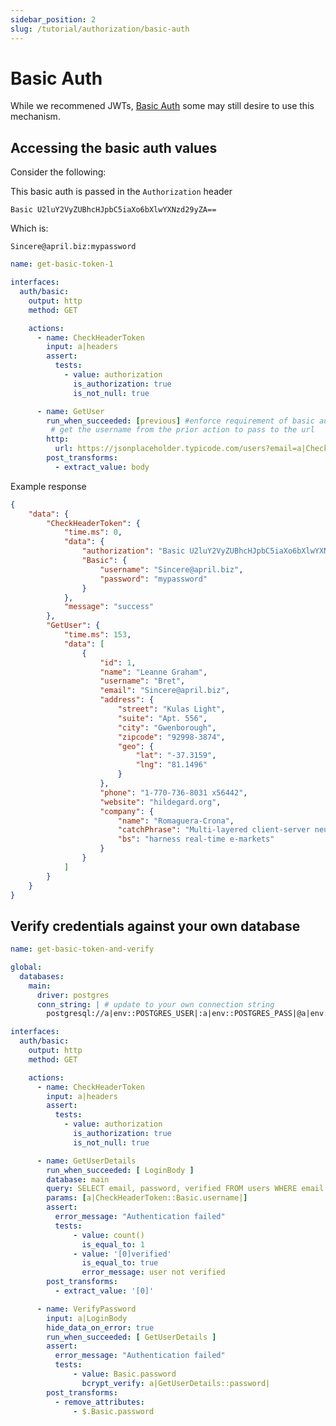 ```yaml
---
sidebar_position: 2
slug: /tutorial/authorization/basic-auth
---
```


# Basic Auth

While we recommened JWTs, [Basic Auth](https://en.wikipedia.org/wiki/Basic_access_authentication) some may still desire to use this mechanism.

## Accessing the basic auth values

Consider the following:

This basic auth is passed in the `Authorization` header
```
Basic U2luY2VyZUBhcHJpbC5iaXo6bXlwYXNzd29yZA==
```
Which is:
```
Sincere@april.biz:mypassword
```

```yaml
name: get-basic-token-1

interfaces: 
  auth/basic:
    output: http
    method: GET

    actions:
      - name: CheckHeaderToken
        input: a|headers
        assert:
          tests:
            - value: authorization
              is_authorization: true
              is_not_null: true

      - name: GetUser
        run_when_succeeded: [previous] #enforce requirement of basic auth before this action can run
         # get the username from the prior action to pass to the url
        http:
          url: https://jsonplaceholder.typicode.com/users?email=a|CheckHeaderToken::Basic.username|
        post_transforms:
          - extract_value: body
```

Example response
```json
{
    "data": {
        "CheckHeaderToken": {
            "time.ms": 0,
            "data": {
                "authorization": "Basic U2luY2VyZUBhcHJpbC5iaXo6bXlwYXNzd29yZA==",
                "Basic": {
                    "username": "Sincere@april.biz",
                    "password": "mypassword"
                }
            },
            "message": "success"
        },
        "GetUser": {
            "time.ms": 153,
            "data": [
                {
                    "id": 1,
                    "name": "Leanne Graham",
                    "username": "Bret",
                    "email": "Sincere@april.biz",
                    "address": {
                        "street": "Kulas Light",
                        "suite": "Apt. 556",
                        "city": "Gwenborough",
                        "zipcode": "92998-3874",
                        "geo": {
                            "lat": "-37.3159",
                            "lng": "81.1496"
                        }
                    },
                    "phone": "1-770-736-8031 x56442",
                    "website": "hildegard.org",
                    "company": {
                        "name": "Romaguera-Crona",
                        "catchPhrase": "Multi-layered client-server neural-net",
                        "bs": "harness real-time e-markets"
                    }
                }
            ]
        }
    }
}
```

## Verify credentials against your own database 

```yaml title="Verify basic auth credentials against postgres database example"
name: get-basic-token-and-verify

global:
  databases:
    main: 
      driver: postgres
      conn_string: | # update to your own connection string
        postgresql://a|env::POSTGRES_USER|:a|env::POSTGRES_PASS|@a|env::POSTGRES_HOST|?connect_timeout=10"

interfaces: 
  auth/basic:
    output: http
    method: GET

    actions:
      - name: CheckHeaderToken
        input: a|headers
        assert:
          tests:
            - value: authorization
              is_authorization: true
              is_not_null: true

      - name: GetUserDetails
        run_when_succeeded: [ LoginBody ]
        database: main
        query: SELECT email, password, verified FROM users WHERE email = $1;
        params: [a|CheckHeaderToken::Basic.username|] 
        assert:
          error_message: "Authentication failed"
          tests:
              - value: count()
                is_equal_to: 1
              - value: '[0]verified'
                is_equal_to: true
                error_message: user not verified
        post_transforms:
          - extract_value: '[0]'

      - name: VerifyPassword
        input: a|LoginBody
        hide_data_on_error: true
        run_when_succeeded: [ GetUserDetails ]
        assert:
          error_message: "Authentication failed"
          tests:
              - value: Basic.password
                bcrypt_verify: a|GetUserDetails::password|
        post_transforms:
          - remove_attributes:
              - $.Basic.password
```